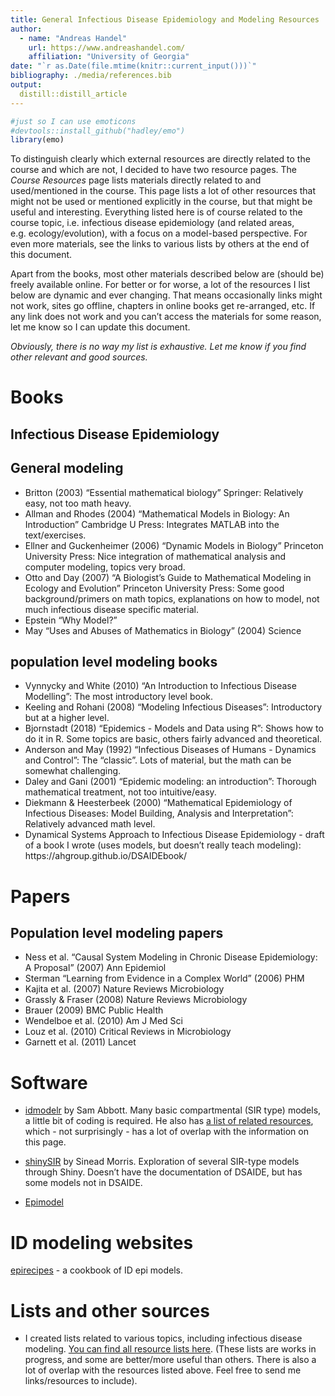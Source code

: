 ```yaml
---
title: General Infectious Disease Epidemiology and Modeling Resources
author:
  - name: "Andreas Handel"
    url: https://www.andreashandel.com/
    affiliation: "University of Georgia"
date: "`r as.Date(file.mtime(knitr::current_input()))`"
bibliography: ./media/references.bib
output: 
  distill::distill_article
---
```



```r
#just so I can use emoticons
#devtools::install_github("hadley/emo")
library(emo)
```

To distinguish clearly which external resources are directly related to the course and which are not, I decided to have two resource pages. The _Course Resources_ page lists materials directly related to and used/mentioned in the course. This page lists a lot of other resources that might not be used or mentioned explicitly in the course, but that might be useful and interesting. Everything listed here is of course related to the course topic, i.e. infectious disease epidemiology (and related areas, e.g. ecology/evolution), with a focus on a model-based perspective. For even more materials, see the links to various lists by others at the end of this document.

Apart from the books, most other materials described below are (should be) freely available online. For better or for worse, a lot of the resources I list below are dynamic and ever changing. That means occasionally links might not work, sites go offline, chapters in online books get re-arranged, etc. If any link does not work and you can't access the materials for some reason, let me know so I can update this document.


_Obviously, there is no way my list is exhaustive. Let me know if you find other relevant and good sources._

# Books


## Infectious Disease Epidemiology



## General modeling
* Britton (2003) “Essential mathematical biology” Springer: Relatively easy, not too math heavy.
* Allman and Rhodes (2004) “Mathematical Models in Biology: An Introduction”
Cambridge U Press: Integrates MATLAB into the text/exercises.
* Ellner and Guckenheimer (2006) “Dynamic Models in Biology” Princeton
University Press: Nice integration of mathematical analysis and computer
modeling, topics very broad.
* Otto and Day (2007) “A Biologist's Guide to Mathematical Modeling in Ecology
and Evolution” Princeton University Press: Some good background/primers on
math topics, explanations on how to model, not much infectious disease
specific material.
* Epstein “Why Model?”
* May “Uses and Abuses of Mathematics in Biology” (2004) Science


## population level modeling books
*  Vynnycky and White (2010) "An Introduction to Infectious Disease Modelling": The most introductory level book.
* Keeling and Rohani (2008) "Modeling Infectious Diseases": Introductory but at a higher level.  
* Bjornstadt (2018) "Epidemics - Models and Data using R": Shows how to do it in R. Some topics are basic, others fairly advanced and theoretical.
* Anderson and May (1992) "Infectious Diseases of Humans - Dynamics and Control": The "classic". Lots of material, but the math can be somewhat challenging. 
* Daley and Gani (2001) "Epidemic modeling: an introduction": Thorough mathematical treatment, not too intuitive/easy.
* Diekmann & Heesterbeek (2000) "Mathematical Epidemiology of Infectious Diseases: Model Building, Analysis and Interpretation": Relatively advanced math level.
* Dynamical Systems Approach to Infectious Disease Epidemiology - draft of a book I wrote (uses models, but doesn't really teach modeling): https://ahgroup.github.io/DSAIDEbook/

# Papers

## Population level modeling papers
* Ness et al. “Causal System Modeling in Chronic Disease Epidemiology: A Proposal” (2007) Ann Epidemiol
* Sterman “Learning from Evidence in a Complex World” (2006) PHM
* Kajita et al. (2007) Nature Reviews Microbiology
* Grassly & Fraser (2008) Nature Reviews Microbiology
* Brauer (2009) BMC Public Health
* Wendelboe et al. (2010) Am J Med Sci
* Louz et al. (2010) Critical Reviews in Microbiology
* Garnett et al. (2011) Lancet



# Software

* [idmodelr](https://www.samabbott.co.uk/idmodelr/) by Sam Abbott. Many basic compartmental (SIR type) models, a little bit of coding is required. He also has [a list of related resources](https://www.samabbott.co.uk/idmodelr/articles/resources.html), which - not surprisingly - has a lot of overlap with the information on this page.

* [shinySIR](https://github.com/SineadMorris/shinySIR) by Sinead Morris. Exploration of several SIR-type models through Shiny. Doesn't have the documentation of DSAIDE, but has some models not in DSAIDE.

* [Epimodel](https://www.epimodel.org/)


# ID modeling websites

[epirecipes](http://epirecip.es/) - a cookbook of ID epi models.




# Lists and other sources

* I created lists related to various topics, including infectious disease modeling. [You can find all resource lists here](https://andreashandel.github.io/research-and-teaching-resources/). (These lists are works in progress, and some are better/more useful than others. There is also a lot of overlap with the resources listed above. Feel free to send me links/resources to include).

